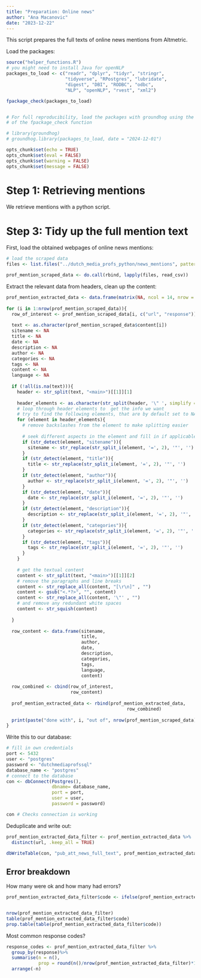 ```yaml
---
title: "Preparation: Online news"
author: "Ana Macanovic"
date: "2023-12-22"
---
```


This script prepares the full texts of online news mentions from Altmetric.

Load the packages:
```r
source("helper_functions.R")
# you might need to install Java for openNLP
packages_to_load <- c("readr", "dplyr", "tidyr", "stringr",
                      "tidyverse", "RPostgres", "lubridate",
                      "digest", "DBI", "RODBC", "odbc",
                      "NLP", "openNLP", "rvest", "xml2")

fpackage_check(packages_to_load)


# For full reproducibility, load the packages with groundhog using the code below instead
# of the fpackage_check function

# library(groundhog)
# groundhog.library(packages_to_load, date = "2024-12-01")
```

```r
opts_chunk$set(echo = TRUE)
opts_chunk$set(eval = FALSE)
opts_chunk$set(warning = FALSE)
opts_chunk$set(message = FALSE)
```

# Step 1: Retrieving mentions

We retrieve mentions with a python script.


# Step 3: Tidy up the full mention text

First, load the obtained webpages of online news mentions:
```r
# load the scraped data
files <- list.files("../dutch_media_profs_python/news_mentions", pattern = ".csv", recursive = TRUE, full.names = TRUE)

prof_mention_scraped_data <- do.call(rbind, lapply(files, read_csv))
```

Extract the relevant data from headers, clean up the content:
```r
prof_mention_extracted_data <- data.frame(matrix(NA, ncol = 14, nrow = 0))
  
for (i in 1:nrow(prof_mention_scraped_data)){
  row_of_interest <- prof_mention_scraped_data[i, c("url", "response")]
  
  text <- as.character(prof_mention_scraped_data$content[i])
  sitename <- NA
  title <- NA
  date <- NA
  description <- NA 
  author <- NA
  categories <- NA 
  tags <- NA
  content <- NA
  language <- NA
  
  if (!all(is.na(text))){
    header <- str_split(text, "<main>")[[1]][1]
    
    header_elements <- as.character(str_split(header, '\" ', simplify = TRUE))
    # loop through header elements to  get the info we want
    # try to find the following elements, that are by default set to NA
    for (element in header_elements){
      # remove backslashes from the element to make splitting easier
      
      # seek different aspects in the element and fill in if applicable
      if (str_detect(element, "sitename")){
        sitename <- str_replace(str_split_i(element, '=', 2), '"', '')
      }
      if (str_detect(element, "title")){
        title <- str_replace(str_split_i(element, '=', 2), '"', '')
      }
      if (str_detect(element, "author")){
        author <- str_replace(str_split_i(element, '=', 2), '"', '')
      }
      if (str_detect(element, "date")){
        date <- str_replace(str_split_i(element, '=', 2), '"', '')
      }
      if (str_detect(element, "description")){
        description <- str_replace(str_split_i(element, '=', 2), '"', '')
      }
      if (str_detect(element, "categories")){
        categories <- str_replace(str_split_i(element, '=', 2), '"', '')
      }
      if (str_detect(element, "tags")){
        tags <- str_replace(str_split_i(element, '=', 2), '"', '')
      }
    }
    
    # get the textual content
    content <- str_split(text, "<main>")[[1]][2]
    # remove the paragraphs and line breaks
    content <- str_replace_all(content, "[\r\n]" , "")
    content <- gsub("<.*?>", "", content)
    content <- str_replace_all(content, '\"' , "")
    # and remove any redundant white spaces
    content <- str_squish(content)
    
  }
  
  row_content <- data.frame(sitename, 
                            title,
                            author,
                            date,
                            description,
                            categories,
                            tags,
                            language,
                            content)
  
  row_combined <- cbind(row_of_interest,
                        row_content)
  
  prof_mention_extracted_data <- rbind(prof_mention_extracted_data,
                                             row_combined)
  
  print(paste("done with", i, "out of", nrow(prof_mention_scraped_data)))
}

```

Write this to our database:
```r
# fill in own credentials
port <- 5432
user <- "postgres"
password <- "dutchmediaprofssql"
database_name <- "postgres"
# connect to the database
con <- dbConnect(Postgres(),
                 dbname= database_name,
                 port = port,
                 user = user, 
                 password = password)

con # Checks connection is working

```

Deduplicate and write out:
```r
prof_mention_extracted_data_filter <- prof_mention_extracted_data %>%
  distinct(url, .keep_all = TRUE)

dbWriteTable(con, "pub_att_news_full_text", prof_mention_extracted_data_filter, row.names=FALSE, append=TRUE) 
```

## Error breakdown
How many were ok and how many had errors?
```r
prof_mention_extracted_data_filter$code <- ifelse(prof_mention_extracted_data_filter$response == "200", "ok", "error")


nrow(prof_mention_extracted_data_filter)
table(prof_mention_extracted_data_filter$code)
prop.table(table(prof_mention_extracted_data_filter$code))
```

Most common response codes?
```r
response_codes <- prof_mention_extracted_data_filter %>%
  group_by(response)%>%
  summarise(n = n(),
            prop = round(n()/nrow(prof_mention_extracted_data_filter)*100,2))%>%
  arrange(-n)
```

